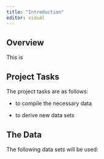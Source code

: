 ```yaml
---
title: "Introduction"
editor: visual
---
```


## Overview

This is

## Project Tasks

The project tasks are as follows:

-   to compile the necessary data

-   to derive new data sets

## The Data

The following data sets will be used:
